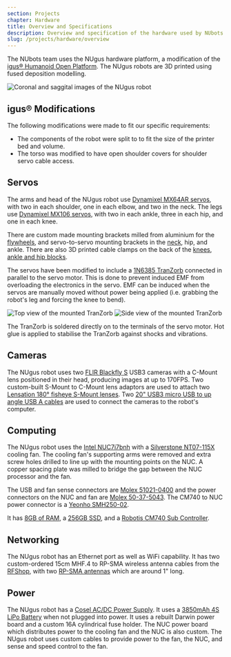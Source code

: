 ```yaml
---
section: Projects
chapter: Hardware
title: Overview and Specifications
description: Overview and specification of the hardware used by NUbots.
slug: /projects/hardware/overview
---
```


The NUbots team uses the NUgus hardware platform, a modification of the [igus® Humanoid Open Platform](http://www.nimbro.net/OP/). The NUgus robots are 3D printed using fused deposition modelling.

![Coronal and saggital images of the NUgus robot](./images/nugus.png 'Coronal and saggital images of the NUgus robot')

## igus® Modifications

The following modifications were made to fit our specific requirements:

- The components of the robot were split to to fit the size of the printer bed and volume.
- The torso was modified to have open shoulder covers for shoulder servo cable access.

## Servos

The arms and head of the NUgus robot use [Dynamixel MX64AR servos](http://emanual.robotis.com/docs/en/dxl/mx/mx-64/), with two in each shoulder, one in each elbow, and two in the neck. The legs use [Dynamixel MX106 servos](http://emanual.robotis.com/docs/en/dxl/mx/mx-106/), with two in each ankle, three in each hip, and one in each knee.

There are custom made mounting brackets milled from aluminium for the [flywheels](https://github.com/NUbots/NUware/blob/master/Igus/Current%20Design/stl_file/Flywheel_Bracket.stl), and servo-to-servo mounting brackets in the [neck](https://github.com/NUbots/NUware/blob/master/Igus/Current%20Design/stl_file/Head_Bracket.stl), hip, and ankle. There are also 3D printed cable clamps on the back of the [knees](https://github.com/NUbots/NUware/blob/master/Igus/Current%20Design/stl_file/Servo_cable_holder.stl), [ankle and hip blocks](https://github.com/NUbots/NUware/blob/master/Igus/Current%20Design/stl_file/Cable_Holder.stl).

The servos have been modified to include a [1N6385 TranZorb](http://www.vishay.com/docs/88356/icte.pdf) connected in parallel to the servo motor.
This is done to prevent induced EMF from overloading the electronics in the servo.
EMF can be induced when the servos are manually moved without power being applied (i.e. grabbing the robot's leg and forcing the knee to bend).

<Grid columns='1fr 2fr'>

![Top view of the mounted TranZorb](./images/servo-tranzorb-1.png 'Top view of the mounted TranZorb. The two arms of the TranZorb are soldered to the motor terminals. Hot glue is added to stabilise the TranZorb against shocks and vibrations.')
![Side view of the mounted TranZorb](./images/servo-tranzorb-2.png 'Side view of the mounted TranZorb. TranZorb arm is soldered on to the motor terminal along with the already existing motor connection (black cable)')

</Grid>

The TranZorb is soldered directly on to the terminals of the servo motor. Hot glue is applied to stabilise the TranZorb against shocks and vibrations.

## Cameras

The NUgus robot uses two [FLIR Blackfly S](https://www.flir.com/products/blackfly-s-usb3?model=BFS-U3-13Y3C-C) USB3 cameras with a C-Mount lens positioned in their head, producing images at up to 170FPS. Two custom-built S-Mount to C-Mount lens adaptors are used to attach two [Lensation 180° fisheye S-Mount lenses](https://www.lensation.de/product/BF10M19828S118C/). Two [20" USB3 micro USB to up angle USB A cables](https://www.angledcables.com/parts/rr-aums-xxgr.html#RR-AUMS-20GR) are used to connect the cameras to the robot's computer.

## Computing

The NUgus robot uses the [Intel NUC7i7bnh](https://www.intel.com.au/content/www/au/en/products/boards-kits/nuc/kits/nuc7i7bnh.html) with a [Silverstone NT07-115X](https://www.silverstonetek.com/product.php?pid=442&area=en) cooling fan. The cooling fan's supporting arms were removed and extra screw holes drilled to line up with the mounting points on the NUC. A copper spacing plate was milled to bridge the gap between the NUC processor and the fan.

The USB and fan sense connectors are [Molex 51021-0400](https://au.element14.com/molex/51021-0400/connector-housing-rcpt-4pos/dp/9733116) and the power connectors on the NUC and fan are [Molex 50-37-5043](https://au.element14.com/molex/50-37-5043/connector-rcpt-4pos-1row-2-5mm/dp/9979565). The CM740 to NUC power connector is a [Yeonho SMH250-02](http://www.yeonho.com/cn/product/product_view.asp?part=device&page=&idx=128&listview=list2).

It has [8GB of RAM](https://www.corsair.com/uk/en/Categories/Products/Memory/Mainstream-Memory/Corsair-Memory-8GB-%282x4GB%29-DDR4-SODIMM-2133MHz-C15-Memory-Kit/p/CMSO8GX4M2A2133C15), a [256GB SSD](https://www.intel.com.au/content/www/au/en/products/memory-storage/solid-state-drives/consumer-ssds/600p-series/600p-256gb-m-2-80mm-3d1.html), and a [Robotis CM740 Sub Controller](<http://support.robotis.com/en/product/robotis-op2/sub_controller(cm-740).htm>).

## Networking

The NUgus robot has an Ethernet port as well as WiFi capability. It has two custom-ordered 15cm MHF.4 to RP-SMA wireless antenna cables from the [RFShop](https://rfshop.com.au/), with two [RP-SMA antennas](https://au.element14.com/microchip/rn-sma-s-rp/antenna-2-4ghz-1inch-w-rpsma/dp/2143323) which are around 1" long.

## Power

The NUgus robot has a [Cosel AC/DC Power Supply](https://www.powerbox.com.au/ac-dc-power-supplies/ac-dc-power-supply-cosel-pbb20c). It uses a [3850mAh 4S LiPo Battery](https://www.modelflight.com.au/dualsky-ultra-70-lipo-battery-3850mah-4s-70c.html) when not plugged into power. It uses a rebuilt Darwin power board and a custom 16A cylindrical fuse holder. The NUC power board which distributes power to the cooling fan and the NUC is also custom.
The NUgus robot uses custom cables to provide power to the fan, the NUC, and sense and speed control to the fan.

